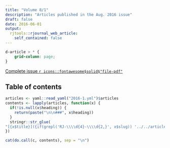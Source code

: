 ```yaml
---
title: "Volume 8/1"
description: "Articles published in the Aug. 2016 issue"
draft: false
date: 2016-06-01
output:
  rjtools::rjournal_web_article:
    self_contained: false
---
```


```css
d-article > * {
    grid-column: page;
}
```

[Complete issue `r icons::fontawesome$solid$"file-pdf"`](RJ-2016-1.pdf)

<!-- [Complete bibliography](https://rjournal.github.io/archive/2016-1/index-bib.html) -->

<!-- Access the article landing page through its title or go straight to the article through the PDF icon: -->

## Table of contents

```r
articles <- yaml::read_yaml("2016-1.yml")$articles
contents <- lapply(articles, function(x) {
  if(!is.null(x$heading)) {
    return(paste("\n\n###", x$heading))
  }
  stringr::str_glue(
"[{x$title}]({if(grepl('RJ-\\\\d{4}-\\\\d{2,}', x$slug)) '../../articles/' else '../../news/RJ-2016-1-'}{x$slug})<br>{glue::glue_collapse(x$author, sep = ', ', last = ' and ')} {x$pages[1]}\n\n")
})

cat(do.call(c, contents), sep = "\n")
```
